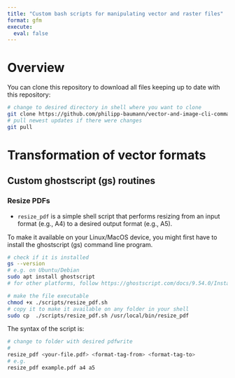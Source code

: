 ```yaml
---
title: "Custom bash scripts for manipulating vector and raster files"
format: gfm
execute:
  eval: false
---
```


# Overview

You can clone this repository to download all files keeping up to date
with this repository:

```bash
# change to desired directory in shell where you want to clone
git clone https://github.com/philipp-baumann/vector-and-image-cli-commands.git
# pull newest updates if there were changes
git pull
```


# Transformation of vector formats

## Custom ghostscript (gs) routines

### Resize PDFs

- `resize_pdf` is a simple shell script that performs resizing from an input format (e.g., A4) to a desired output format (e.g., A5).

To make it available on your Linux/MacOS device, you might first
have to install the ghostscript (gs) command line program.

```bash
# check if it is installed
gs --version
# e.g. on Ubuntu/Debian
sudo apt install ghostscript
# for other platforms, follow https://ghostscript.com/docs/9.54.0/Install.htm
```


```bash
# make the file executable
chmod +x ./scripts/resize_pdf.sh
# copy it to make it available on any folder in your shell
sudo cp  ./scripts/resize_pdf.sh /usr/local/bin/resize_pdf
```

The syntax of the script is:

```bash
# change to folder with desired pdfwrite
#
resize_pdf <your-file.pdf> <format-tag-from> <format-tag-to>
# e.g.
resize_pdf example.pdf a4 a5
```

